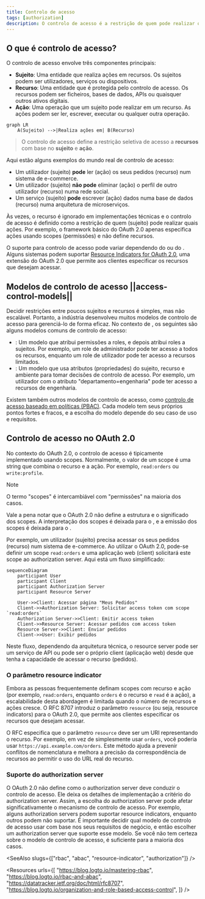 ```yaml
---
title: Controlo de acesso
tags: [authorization]
description: O controlo de acesso é a restrição de quem pode realizar quais ações em determinados recursos em um sistema. É um mecanismo de segurança fundamental para definir e aplicar políticas de acesso.
---
```


## O que é controlo de acesso?

O controlo de acesso envolve três componentes principais:

- **Sujeito**: Uma entidade que realiza ações em recursos. Os sujeitos podem ser utilizadores, serviços ou dispositivos.
- **Recurso**: Uma entidade que é protegida pelo controlo de acesso. Os recursos podem ser ficheiros, bases de dados, APIs ou quaisquer outros ativos digitais.
- **Ação**: Uma operação que um sujeito pode realizar em um recurso. As ações podem ser ler, escrever, executar ou qualquer outra operação.

```mermaid
graph LR
    A(Sujeito) -->|Realiza ações em| B(Recurso)
```

> O controlo de acesso define a restrição seletiva de acesso a **recursos** com base no **sujeito** e **ação**.

Aqui estão alguns exemplos do mundo real de controlo de acesso:

- Um utilizador (sujeito) **pode** ler (ação) os seus pedidos (recurso) num sistema de e-commerce.
- Um utilizador (sujeito) **não pode** eliminar (ação) o perfil de outro utilizador (recurso) numa rede social.
- Um serviço (sujeito) **pode** escrever (ação) dados numa base de dados (recurso) numa arquitetura de microserviços.

Às vezes, o recurso é ignorado em implementações técnicas e o controlo de acesso é definido como a restrição de quem (sujeito) pode realizar quais ações. Por exemplo, o framework básico do OAuth 2.0 apenas especifica ações usando scopes (permissões) e não define recursos.

O suporte para controlo de acesso pode variar dependendo do <Ref slug="authorization-server" /> ou do <Ref slug="identity-provider" />. Alguns sistemas podem suportar [Resource Indicators for OAuth 2.0](https://datatracker.ietf.org/doc/html/rfc8707), uma extensão do OAuth 2.0 que permite aos clientes especificar os recursos que desejam acessar.

## Modelos de controlo de acesso ||access-control-models||

Decidir restrições entre poucos sujeitos e recursos é simples, mas não escalável. Portanto, a indústria desenvolveu muitos modelos de controlo de acesso para gerenciá-lo de forma eficaz. No contexto de <Ref slug="iam" />, os seguintes são alguns modelos comuns de controlo de acesso:

- <Ref slug="rbac" />: Um modelo que atribui permissões a roles, e depois atribui roles a sujeitos. Por exemplo, um role de administrador pode ter acesso a todos os recursos, enquanto um role de utilizador pode ter acesso a recursos limitados.
- <Ref slug="abac" />: Um modelo que usa atributos (propriedades) do sujeito, recurso e ambiente para tomar decisões de controlo de acesso. Por exemplo, um utilizador com o atributo "departamento=engenharia" pode ter acesso a recursos de engenharia.

Existem também outros modelos de controlo de acesso, como [controlo de acesso baseado em políticas (PBAC)](https://csrc.nist.gov/glossary/term/policy_based_access_control). Cada modelo tem seus próprios pontos fortes e fracos, e a escolha do modelo depende do seu caso de uso e requisitos.

## Controlo de acesso no OAuth 2.0

No contexto do OAuth 2.0, o controlo de acesso é tipicamente implementado usando <Ref slug="scope">scopes</Ref>. Normalmente, o valor de um scope é uma string que combina o recurso e a ação. Por exemplo, `read:orders` ou `write:profile`.

> [!Note]
> O termo "scopes" é intercambiável com "permissões" na maioria dos casos.

Vale a pena notar que o OAuth 2.0 não define a estrutura e o significado dos scopes. A interpretação dos scopes é deixada para o <Ref slug="resource-server" />, e a emissão dos scopes é deixada para o <Ref slug="authorization-server" />.

Por exemplo, um utilizador (sujeito) precisa acessar os seus pedidos (recurso) num sistema de e-commerce. Ao utilizar o OAuth 2.0, pode-se definir um scope `read:orders` e uma aplicação web (client) solicitará este scope ao authorization server. Aqui está um fluxo simplificado:

```mermaid
sequenceDiagram
    participant User
    participant Client
    participant Authorization Server
    participant Resource Server

    User->>Client: Acessar página "Meus Pedidos"
    Client->>Authorization Server: Solicitar access token com scope `read:orders`
    Authorization Server->>Client: Emitir access token
    Client->>Resource Server: Acessar pedidos com access token
    Resource Server->>Client: Enviar pedidos
    Client->>User: Exibir pedidos
```

Neste fluxo, dependendo da arquitetura técnica, o resource server pode ser um serviço de API ou pode ser o próprio client (aplicação web) desde que tenha a capacidade de acessar o recurso (pedidos).

### O parâmetro resource indicator

Embora as pessoas frequentemente definam scopes com recurso e ação (por exemplo, `read:orders`, enquanto `orders` é o recurso e `read` é a ação), a escalabilidade desta abordagem é limitada quando o número de recursos e ações cresce. O RFC 8707 introduz o parâmetro `resource` (ou seja, <Ref slug="resource-indicator">resource indicators</Ref>) para o OAuth 2.0, que permite aos clientes especificar os recursos que desejam acessar.

O RFC especifica que o parâmetro `resource` deve ser um URI representando o recurso. Por exemplo, em vez de simplesmente usar `orders`, você poderia usar `https://api.example.com/orders`. Este método ajuda a prevenir conflitos de nomenclatura e melhora a precisão da correspondência de recursos ao permitir o uso do URL real do recurso.

### Suporte do authorization server

O OAuth 2.0 não define como o authorization server deve conduzir o controlo de acesso. Ele deixa os detalhes de implementação a critério do authorization server. Assim, a escolha do authorization server pode afetar significativamente o mecanismo de controlo de acesso. Por exemplo, alguns authorization servers podem suportar resource indicators, enquanto outros podem não suportar. É importante decidir qual modelo de controlo de acesso usar com base nos seus requisitos de negócio, e então escolher um authorization server que suporte esse modelo. Se você não tem certeza sobre o modelo de controlo de acesso, <Ref slug="rbac" /> é suficiente para a maioria dos casos.

<SeeAlso slugs={["rbac", "abac", "resource-indicator", "authorization"]} />

<Resources
  urls={[
    "https://blog.logto.io/mastering-rbac",
    "https://blog.logto.io/rbac-and-abac",
    "https://datatracker.ietf.org/doc/html/rfc8707",
    "https://blog.logto.io/organization-and-role-based-access-control",
  ]}
/>
